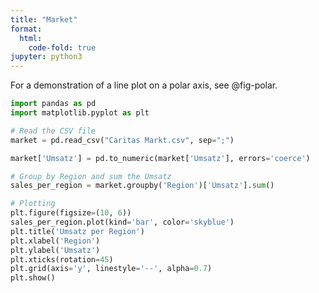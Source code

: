 ```yaml
---
title: "Market"
format:
  html:
    code-fold: true
jupyter: python3
---
```


For a demonstration of a line plot on a polar axis, see @fig-polar.

```python
import pandas as pd
import matplotlib.pyplot as plt

# Read the CSV file
market = pd.read_csv("Caritas Markt.csv", sep=";")

market['Umsatz'] = pd.to_numeric(market['Umsatz'], errors='coerce')

# Group by Region and sum the Umsatz
sales_per_region = market.groupby('Region')['Umsatz'].sum()

# Plotting
plt.figure(figsize=(10, 6))
sales_per_region.plot(kind='bar', color='skyblue')
plt.title('Umsatz per Region')
plt.xlabel('Region')
plt.ylabel('Umsatz')
plt.xticks(rotation=45)
plt.grid(axis='y', linestyle='--', alpha=0.7)
plt.show()
```

